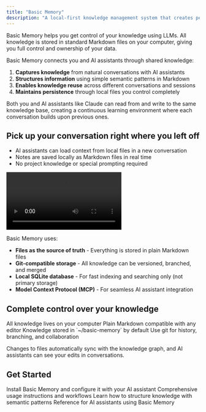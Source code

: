 ```yaml
---
title: "Basic Memory"
description: "A local-first knowledge management system that creates persistent semantic graphs from AI conversations"
---
```


Basic Memory helps you get control of your knowledge using LLMs. All knowledge is stored in standard Markdown files on your computer, giving you full control and
ownership of your data.

Basic Memory connects you and AI assistants through shared knowledge:

1. **Captures knowledge** from natural conversations with AI assistants
2. **Structures information** using simple semantic patterns in Markdown
3. **Enables knowledge reuse** across different conversations and sessions
4. **Maintains persistence** through local files you control completely

Both you and AI assistants like Claude can read from and write to the same knowledge base, creating a continuous
learning environment where each conversation builds upon previous ones.

## Pick up your conversation right where you left off

- AI assistants can load context from local files in a new conversation
- Notes are saved locally as Markdown files in real time
- No project knowledge or special prompting required

<video controls>
  <source src="/attachments/Claude-Obsidian-Demo.mp4" type="video/mp4" />
  Your browser does not support the video tag.
</video>

Basic Memory uses:

- **Files as the source of truth** - Everything is stored in plain Markdown files
- **Git-compatible storage** - All knowledge can be versioned, branched, and merged
- **Local SQLite database** - For fast indexing and searching only (not primary storage)
- **Model Context Protocol (MCP)** - For seamless AI assistant integration

## Complete control over your knowledge

<CardGroup cols={2}>
  <Card title="Local-first storage" icon="hard-drive">
    All knowledge lives on your computer
  </Card>
  <Card title="Standard file formats" icon="file-text">
    Plain Markdown compatible with any editor
  </Card>
  <Card title="Directory organization" icon="folder">
    Knowledge stored in `~/basic-memory` by default
  </Card>
  <Card title="Version control ready" icon="git-branch-plus">
    Use git for history, branching, and collaboration
  </Card>
</CardGroup>

Changes to files automatically sync with the knowledge graph, and AI assistants can see your edits in conversations.

## Get Started

<CardGroup cols={2}>
  <Card
    title="Installation Guide"
    icon="rocket"
    href="/getting-started"
  >
    Install Basic Memory and configure it with your AI assistant
  </Card>
  <Card
    title="User Guide"
    icon="book"
    href="/user-guide"
  >
    Comprehensive usage instructions and workflows
  </Card>
  <Card
    title="Knowledge Format"
    icon="file-text"
    href="/guides/knowledge-format"
  >
    Learn how to structure knowledge with semantic patterns
  </Card>
  <Card
    title="AI Assistant Guide"
    icon="brain"
    href="/guides/ai-assistant-guide"
  >
    Reference for AI assistants using Basic Memory
  </Card>
</CardGroup>